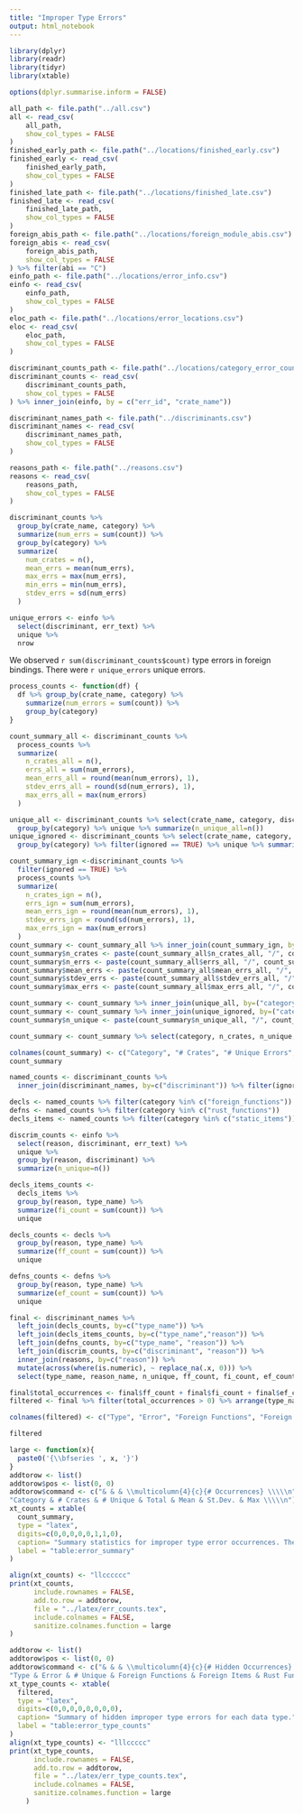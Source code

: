 ```yaml
---
title: "Improper Type Errors"
output: html_notebook
---
```


```r
library(dplyr)
library(readr)
library(tidyr)  
library(xtable)

options(dplyr.summarise.inform = FALSE)

all_path <- file.path("../all.csv")
all <- read_csv(
    all_path,
    show_col_types = FALSE
)
finished_early_path <- file.path("../locations/finished_early.csv")
finished_early <- read_csv(
    finished_early_path,
    show_col_types = FALSE
)
finished_late_path <- file.path("../locations/finished_late.csv")
finished_late <- read_csv(
    finished_late_path,
    show_col_types = FALSE
)
foreign_abis_path <- file.path("../locations/foreign_module_abis.csv")
foreign_abis <- read_csv(
    foreign_abis_path,
    show_col_types = FALSE
) %>% filter(abi == "C")
einfo_path <- file.path("../locations/error_info.csv")
einfo <- read_csv(
    einfo_path,
    show_col_types = FALSE
)
eloc_path <- file.path("../locations/error_locations.csv")
eloc <- read_csv(
    eloc_path,
    show_col_types = FALSE
)

discriminant_counts_path <- file.path("../locations/category_error_counts.csv")
discriminant_counts <- read_csv(
    discriminant_counts_path,
    show_col_types = FALSE
) %>% inner_join(einfo, by = c("err_id", "crate_name"))

discriminant_names_path <- file.path("../discriminants.csv")
discriminant_names <- read_csv(
    discriminant_names_path,
    show_col_types = FALSE
)

reasons_path <- file.path("../reasons.csv")
reasons <- read_csv(
    reasons_path,
    show_col_types = FALSE
)
```
```r
discriminant_counts %>%
  group_by(crate_name, category) %>%
  summarize(num_errs = sum(count)) %>% 
  group_by(category) %>% 
  summarize(
    num_crates = n(), 
    mean_errs = mean(num_errs), 
    max_errs = max(num_errs), 
    min_errs = min(num_errs), 
    stdev_errs = sd(num_errs)
  )

unique_errors <- einfo %>% 
  select(discriminant, err_text) %>% 
  unique %>% 
  nrow
```
We observed `r sum(discriminant_counts$count)` type errors in foreign bindings. There were `r unique_errors` unique errors.
```r

process_counts <- function(df) {
  df %>% group_by(crate_name, category) %>%
    summarize(num_errors = sum(count)) %>%
    group_by(category)
}

count_summary_all <- discriminant_counts %>%
  process_counts %>%
  summarize(
    n_crates_all = n(),
    errs_all = sum(num_errors),
    mean_errs_all = round(mean(num_errors), 1),
    stdev_errs_all = round(sd(num_errors), 1),
    max_errs_all = max(num_errors)
  )

unique_all <- discriminant_counts %>% select(crate_name, category, discriminant, reason, abi, err_text, ignored) %>%
  group_by(category) %>% unique %>% summarize(n_unique_all=n())
unique_ignored <- discriminant_counts %>% select(crate_name, category, discriminant, reason, abi, err_text, ignored) %>%
  group_by(category) %>% filter(ignored == TRUE) %>% unique %>% summarize(n_unique_ign=n())

count_summary_ign <-discriminant_counts %>% 
  filter(ignored == TRUE) %>%
  process_counts %>%
  summarize(
    n_crates_ign = n(),
    errs_ign = sum(num_errors),
    mean_errs_ign = round(mean(num_errors), 1),
    stdev_errs_ign = round(sd(num_errors), 1),
    max_errs_ign = max(num_errors)
  )
count_summary <- count_summary_all %>% inner_join(count_summary_ign, by=("category"))
count_summary$n_crates <- paste(count_summary_all$n_crates_all, "/", count_summary_ign$n_crates_ign)
count_summary$n_errs <- paste(count_summary_all$errs_all, "/", count_summary_ign$errs_ign)
count_summary$mean_errs <- paste(count_summary_all$mean_errs_all, "/", count_summary_ign$mean_errs_ign)
count_summary$stdev_errs <- paste(count_summary_all$stdev_errs_all, "/", count_summary_ign$stdev_errs_ign)
count_summary$max_errs <- paste(count_summary_all$max_errs_all, "/", count_summary_ign$max_errs_ign)

count_summary <- count_summary %>% inner_join(unique_all, by=("category"))
count_summary <- count_summary %>% inner_join(unique_ignored, by=("category"))
count_summary$n_unique <- paste(count_summary$n_unique_all, "/", count_summary$n_unique_ign)

count_summary <- count_summary %>% select(category, n_crates, n_unique, n_errs, mean_errs, stdev_errs, max_errs)

colnames(count_summary) <- c("Category", "# Crates", "# Unique Errors", "Total", "Mean", "St.Dev", "Max")
count_summary
```


```r
named_counts <- discriminant_counts %>% 
  inner_join(discriminant_names, by=c("discriminant")) %>% filter(ignored == TRUE)

decls <- named_counts %>% filter(category %in% c("foreign_functions"))
defns <- named_counts %>% filter(category %in% c("rust_functions"))
decls_items <- named_counts %>% filter(category %in% c("static_items"))

discrim_counts <- einfo %>% 
  select(reason, discriminant, err_text) %>% 
  unique %>% 
  group_by(reason, discriminant) %>% 
  summarize(n_unique=n())

decls_items_counts <- 
  decls_items %>% 
  group_by(reason, type_name) %>% 
  summarize(fi_count = sum(count)) %>% 
  unique

decls_counts <- decls %>% 
  group_by(reason, type_name) %>% 
  summarize(ff_count = sum(count)) %>% 
  unique

defns_counts <- defns %>% 
  group_by(reason, type_name) %>% 
  summarize(ef_count = sum(count)) %>% 
  unique

final <- discriminant_names %>% 
  left_join(decls_counts, by=c("type_name")) %>% 
  left_join(decls_items_counts, by=c("type_name","reason")) %>% 
  left_join(defns_counts, by=c("type_name", "reason")) %>% 
  left_join(discrim_counts, by=c("discriminant", "reason")) %>% 
  inner_join(reasons, by=c("reason")) %>%
  mutate(across(where(is.numeric), ~ replace_na(.x, 0))) %>% 
  select(type_name, reason_name, n_unique, ff_count, fi_count, ef_count)

final$total_occurrences <- final$ff_count + final$fi_count + final$ef_count
filtered <- final %>% filter(total_occurrences > 0) %>% arrange(type_name)

colnames(filtered) <- c("Type", "Error", "Foreign Functions", "Foreign Items", "Rust Functions", "Total", "Unique")

filtered

```

```r

large <- function(x){
  paste0('{\\bfseries ', x, '}')
}
addtorow <- list()
addtorow$pos <- list(0, 0)
addtorow$command <- c("& & & \\multicolumn{4}{c}{# Occurrences} \\\\\n",
"Category & # Crates & # Unique & Total & Mean & St.Dev. & Max \\\\\n")
xt_counts = xtable(
  count_summary, 
  type = "latex", 
  digits=c(0,0,0,0,0,1,1,0),
  caption= "Summary statistics for improper type error occurrences. The number to the left of the '/' corresponds to all error occurrences, while the number to the right corresponds to hidden error occurrences.",
  label = "table:error_summary"
)

align(xt_counts) <- "llcccccc"
print(xt_counts, 
      include.rownames = FALSE,
      add.to.row = addtorow, 
      file = "../latex/err_counts.tex",
      include.colnames = FALSE,
      sanitize.colnames.function = large
)

addtorow <- list()
addtorow$pos <- list(0, 0)
addtorow$command <- c("& & & \\multicolumn{4}{c}{# Hidden Occurrences} \\\\\n",
"Type & Error & # Unique & Foreign Functions & Foreign Items & Rust Functions & Total \\\\\n")
xt_type_counts <- xtable(
  filtered, 
  type = "latex", 
  digits=c(0,0,0,0,0,0,0,0),
  caption= "Summary of hidden improper type errors for each data type.",
  label = "table:error_type_counts"
)
align(xt_type_counts) <- "lllccccc"
print(xt_type_counts, 
      include.rownames = FALSE,
      add.to.row = addtorow, 
      file = "../latex/err_type_counts.tex",
      include.colnames = FALSE,
      sanitize.colnames.function = large
    )



```